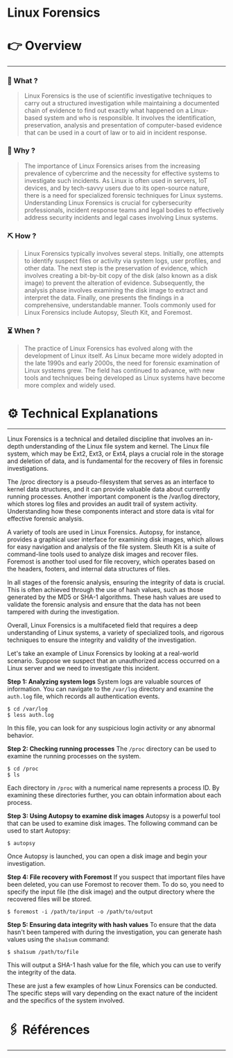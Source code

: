 # Linux Forensics


# 👉 Overview

---

### 👀 What ?

> Linux Forensics is the use of scientific investigative techniques to carry out a structured investigation while maintaining a documented chain of evidence to find out exactly what happened on a Linux-based system and who is responsible. It involves the identification, preservation, analysis and presentation of computer-based evidence that can be used in a court of law or to aid in incident response.
> 

### 🧐 Why ?

> The importance of Linux Forensics arises from the increasing prevalence of cybercrime and the necessity for effective systems to investigate such incidents. As Linux is often used in servers, IoT devices, and by tech-savvy users due to its open-source nature, there is a need for specialized forensic techniques for Linux systems. Understanding Linux Forensics is crucial for cybersecurity professionals, incident response teams and legal bodies to effectively address security incidents and legal cases involving Linux systems.
> 

### ⛏️ How ?

> Linux Forensics typically involves several steps. Initially, one attempts to identify suspect files or activity via system logs, user profiles, and other data. The next step is the preservation of evidence, which involves creating a bit-by-bit copy of the disk (also known as a disk image) to prevent the alteration of evidence. Subsequently, the analysis phase involves examining the disk image to extract and interpret the data. Finally, one presents the findings in a comprehensive, understandable manner. Tools commonly used for Linux Forensics include Autopsy, Sleuth Kit, and Foremost.
> 

### ⏳ When ?

> The practice of Linux Forensics has evolved along with the development of Linux itself. As Linux became more widely adopted in the late 1990s and early 2000s, the need for forensic examination of Linux systems grew. The field has continued to advance, with new tools and techniques being developed as Linux systems have become more complex and widely used.
> 

# ⚙️ Technical Explanations

---

Linux Forensics is a technical and detailed discipline that involves an in-depth understanding of the Linux file system and kernel. The Linux file system, which may be Ext2, Ext3, or Ext4, plays a crucial role in the storage and deletion of data, and is fundamental for the recovery of files in forensic investigations.

The /proc directory is a pseudo-filesystem that serves as an interface to kernel data structures, and it can provide valuable data about currently running processes. Another important component is the /var/log directory, which stores log files and provides an audit trail of system activity. Understanding how these components interact and store data is vital for effective forensic analysis.

A variety of tools are used in Linux Forensics. Autopsy, for instance, provides a graphical user interface for examining disk images, which allows for easy navigation and analysis of the file system. Sleuth Kit is a suite of command-line tools used to analyze disk images and recover files. Foremost is another tool used for file recovery, which operates based on the headers, footers, and internal data structures of files.

In all stages of the forensic analysis, ensuring the integrity of data is crucial. This is often achieved through the use of hash values, such as those generated by the MD5 or SHA-1 algorithms. These hash values are used to validate the forensic analysis and ensure that the data has not been tampered with during the investigation.

Overall, Linux Forensics is a multifaceted field that requires a deep understanding of Linux systems, a variety of specialized tools, and rigorous techniques to ensure the integrity and validity of the investigation.

Let's take an example of Linux Forensics by looking at a real-world scenario. Suppose we suspect that an unauthorized access occurred on a Linux server and we need to investigate this incident.

**Step 1: Analyzing system logs**
System logs are valuable sources of information. You can navigate to the `/var/log` directory and examine the `auth.log` file, which records all authentication events.

```
$ cd /var/log
$ less auth.log

```

In this file, you can look for any suspicious login activity or any abnormal behavior.

**Step 2: Checking running processes**
The `/proc` directory can be used to examine the running processes on the system.

```
$ cd /proc
$ ls

```

Each directory in `/proc` with a numerical name represents a process ID. By examining these directories further, you can obtain information about each process.

**Step 3: Using Autopsy to examine disk images**
Autopsy is a powerful tool that can be used to examine disk images. The following command can be used to start Autopsy:

```
$ autopsy

```

Once Autopsy is launched, you can open a disk image and begin your investigation.

**Step 4: File recovery with Foremost**
If you suspect that important files have been deleted, you can use Foremost to recover them. To do so, you need to specify the input file (the disk image) and the output directory where the recovered files will be stored.

```
$ foremost -i /path/to/input -o /path/to/output

```

**Step 5: Ensuring data integrity with hash values**
To ensure that the data hasn't been tampered with during the investigation, you can generate hash values using the `sha1sum` command:

```
$ sha1sum /path/to/file

```

This will output a SHA-1 hash value for the file, which you can use to verify the integrity of the data.

These are just a few examples of how Linux Forensics can be conducted. The specific steps will vary depending on the exact nature of the incident and the specifics of the system involved.

# 🖇️ Références

---